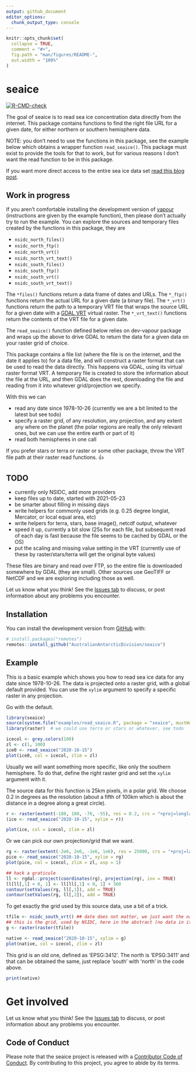 ```yaml
---
output: github_document
editor_options: 
  chunk_output_type: console
---
```


<!-- README.md is generated from README.Rmd. Please edit that file -->

```r
knitr::opts_chunk$set(
  collapse = TRUE,
  comment = "#>",
  fig.path = "man/figures/README-",
  out.width = "100%"
)
```

# seaice

<!-- badges: start -->
[![R-CMD-check](https://github.com/AustralianAntarcticDivision/seaice/workflows/R-CMD-check/badge.svg)](https://github.com/AustralianAntarcticDivision/seaice/actions)
<!-- badges: end -->

The goal of seaice is to read sea ice concentration data directly from the internet. This package contains functions to 
find the right file URL for a given date, for either northern or southern hemisphere data. 

NOTE: you don't need to use the functions in this package, see the example below which obtains a wrapper function `read_seaice()`. This
package must exist to provide the tools for that to work, but for various reasons I don't want the read function to be in this package.

If you want more direct access to the entire sea ice data set [read this blog post](https://ropensci.org/blog/2018/11/13/antarctic/). 

## Work in progress

If you aren't comfortable installing the development version of [vapour](https://github.com/hypertidy/vapour.git) (instructions are given by the example function), then please don't actually try to run the example. You can explore the sources and temporary files created by the functions in this package, they are 

- `nsidc_north_files()`
- `nsidc_north_ftp()`
- `nsidc_north_vrt()`
- `nsidc_north_vrt_text()`
- `nsidc_south_files()`
- `nsidc_south_ftp()`
- `nsidc_south_vrt()`
- `nsidc_south_vrt_text()`

The `*files()` functions return a data frame of dates and URLs. The `*_ftp()` functions return the actual URL for a given date (a binary file). The `*_vrt()` functions return the path to a temporary VRT file that wraps the source URL for a given date with a [GDAL VRT](https://gdal.org/drivers/raster/vrt.html) virtual raster. The `*_vrt_text()` functions return the contents of the VRT file for a given date. 

The `read_seaice()` function defined below relies on dev-vapour package and wraps up the above to drive GDAL to return the data for a given data on your raster grid of choice. 


This package contains a file list (where the file is on the internet, and the date it applies to) for a data file, and will
construct a raster format that can be used to read the data directly. This happens via GDAL, using its virtual raster format VRT. A temporary file is created to store the information about the file at the URL, and then GDAL does the rest, downloading the file and reading from it into whatever grid/projection we specify. 

With this we can 

- read any date since 1978-10-26 (currently we are a bit limited to the latest but see todo)
- specify a raster grid, of any resolution, any projection, and any extent any where on the planet (the polar regions are really the only relevant ones, but we can use the entire earth or part of it)
- read both hemispheres in one call

If you prefer stars or terra or raster or some other package, throw the VRT file path at their raster read functions. 👍

## TODO

- currently only NSIDC, add more providers
- keep files up to date, started with 2021-05-23
- be smarter about filling in missing days
- write helpers for commonly used grids (e.g. 0.25 degree longlat, Mercator, or local equal area, etc)
- write helpers for terra, stars, base image(), netcdf output, whatever
- speed it up, currently a bit slow (25s for each file, but subsequent read of each day is fast because the file seems to be 
cached by GDAL or the OS)
- put the scaling and missing value setting in the VRT (currently use of these by raster/stars/terra will get the original byte values)

These files are binary and read over FTP, so the entire file is downloaded somewhere by GDAL (they are small). Other sources use GeoTIFF or NetCDF and we are exploring including those as well. 



Let us know what you think!  See the [Issues tab](https://github.com/AustralianAntarcticDivision/seaice/issues) to discuss, or post information about any problems you encounter.



## Installation

You can install the development version from [GitHub](https://github.com/) with:

``` r
# install.packages("remotes")
remotes::install_github("AustralianAntarcticDivision/seaice")
```

## Example

This is a basic example which shows you how to read sea ice data for any date since 1978-10-26. The data is projected onto 
a raster grid, with a global default provided. You can use the `xylim` argument to specify a specific raster in any projection. 

Go with the default.

```r
library(seaice)
source(system.file("examples/read_seaice.R", package = "seaice", mustWork = TRUE))
library(raster)  # we could use terra or stars or whatever, see todo 

icecol <- grey.colors(100)
zl <- c(1, 100)
ice0 <- read_seaice("2020-10-15")
plot(ice0, col = icecol, zlim = zl)
```

Usually we will want something more specific, like only the southern hemisphere.  To do that, define the right raster grid
and set the `xylim` argument with it. 

The source data for this function is 25km pixels, in a polar grid. We choose 0.2 in degrees as the resolution (about a fifth of 100km which is about the distance in a degree along a great circle). 

```r
r <- raster(extent(-180, 180, -76, -55), res = 0.2, crs = "+proj=longlat")
(ice <- read_seaice("2020-10-15", xylim = r))

plot(ice, col = icecol, zlim = zl)
```

Or we can pick our own projection/grid that we want. 

```r
rg <- raster(extent(-2e6, 2e6, -1e6, 1e6), res = 25000, crs = "+proj=laea +lat_0=-60 +lon_0=180")
pice <- read_seaice("2020-10-15", xylim = rg)
plot(pice, col = icecol, zlim = zl, asp = 1)

## hack a graticule
ll <- rgdal::project(coordinates(rg), projection(rg), inv = TRUE)
ll[ll[,1] < 0, 1] <- ll[ll[,1] < 0, 1] + 360
contour(setValues(rg, ll[,1]), add = TRUE)
contour(setValues(rg, ll[,2]), add = TRUE)

```


To get exactly the grid used by this source data, use a bit of a trick. 

```r
tfile <- nsidc_south_vrt() ## date does not matter, we just want the native grid specification so get the VRT
## this is the grid, used by NSIDC, here in the abstract (no data in it)
g <- raster(raster(tfile))

native <- read_seaice("2020-10-15", xylim = g)
plot(native, col = icecol, zlim = zl)
```

This grid is an old one, defined as 'EPSG:3412'. The north is 'EPSG:3411' and that can be obtained the same, just replace 'south' with 'north' in the code above. 

```r
print(native)
```


# Get involved


Let us know what you think!  See the [Issues tab](https://github.com/AustralianAntarcticDivision/seaice/issues) to discuss, or post information about any problems you encounter.




## Code of Conduct
  
Please note that the seaice project is released with a [Contributor Code of Conduct](https://contributor-covenant.org/version/2/0/CODE_OF_CONDUCT.html). By contributing to this project, you agree to abide by its terms.
